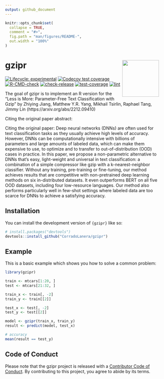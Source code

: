 ```yaml
---
output: github_document
---
```


<!-- README.md is generated from README.Rmd. Please edit that file -->

```r
knitr::opts_chunk$set(
  collapse = TRUE,
  comment = "#>",
  fig.path = "man/figures/README-",
  out.width = "100%"
)
```

# gzipr <img src="man/figures/logo.png" align="right" height="120" alt="" />


<!-- badges: start -->
[![Lifecycle: experimental](https://img.shields.io/badge/lifecycle-experimental-orange.svg)](https://lifecycle.r-lib.org/articles/stages.html#experimental)
[![Codecov test coverage](https://codecov.io/gh/CorradoLanera/gzipr/branch/main/graph/badge.svg)](https://app.codecov.io/gh/CorradoLanera/gzipr?branch=main)
[![R-CMD-check](https://github.com/CorradoLanera/gzipr/actions/workflows/R-CMD-check.yaml/badge.svg)](https://github.com/CorradoLanera/gzipr/actions/workflows/R-CMD-check.yaml)
[![check-release](https://github.com/CorradoLanera/gzipr/actions/workflows/check-release.yaml/badge.svg)](https://github.com/CorradoLanera/gzipr/actions/workflows/check-release.yaml)
[![test-coverage](https://github.com/CorradoLanera/gzipr/actions/workflows/test-coverage.yaml/badge.svg)](https://github.com/CorradoLanera/gzipr/actions/workflows/test-coverage.yaml)
[![lint](https://github.com/CorradoLanera/gzipr/actions/workflows/lint.yaml/badge.svg)](https://github.com/CorradoLanera/gzipr/actions/workflows/lint.yaml)
<!-- badges: end -->

The goal of gzipr is to implement an R version for the "Less is More: Parameter-Free Text Classification with Gzip" by Zhiying Jiang, Matthew Y.R. Yang, Mikhail Tsirlin, Raphael Tang, Jimmy Lin (https://arxiv.org/abs/2212.09410)


Citing the original paper abstract:

Citing the original paper: Deep neural networks (DNNs) are often used
for text classification tasks as they usually achieve high levels of
accuracy. However, DNNs can be computationally intensive with
billions of parameters and large amounts of labeled data, which can
make them expensive to use, to optimize and to transfer to
out-of-distribution (OOD) cases in practice. In this paper, we
propose a non-parametric alternative to DNNs that's easy,
light-weight and universal in text classification: a combination of a
simple compressor like gzip with a k-nearest-neighbor classifier.
Without any training, pre-training or fine-tuning, our method
achieves results that are competitive with non-pretrained deep
learning methods on six in-distributed datasets. It even outperforms
BERT on all five OOD datasets, including four low-resource languages.
Our method also performs particularly well in few-shot settings where
labeled data are too scarce for DNNs to achieve a satisfying
accuracy.



## Installation

You can install the development version of `{gzipr}` like so:

``` r
# install.packages("devtools")
devtools::install_github("CorradoLanera/gzipr")
```

## Example

This is a basic example which shows you how to solve a common problem:

```r
library(gzipr)

train <- mtcars[1:20, ]
test <- mtcars[21:32, ]

train_x <- train[, -2]
train_y <- train[[2]]

test_x <- test[, -2]
test_y <- test[[2]]

model <- gzipr(train_x, train_y)
result <- predict(model, test_x)

# accuracy
mean(result == test_y)
```

## Code of Conduct

Please note that the gzipr project is released with a [Contributor Code of Conduct](https://contributor-covenant.org/version/2/1/CODE_OF_CONDUCT.html). By contributing to this project, you agree to abide by its terms.
